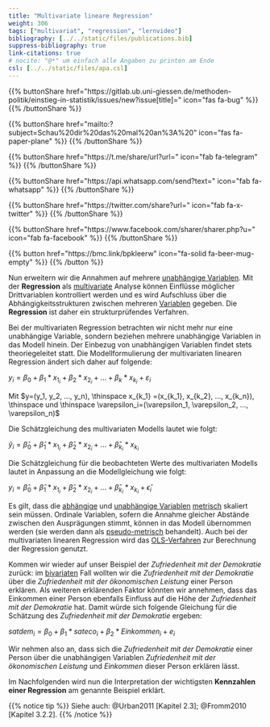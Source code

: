 ```yaml
---
title: "Multivariate lineare Regression"
weight: 306
tags: ["multivariat", "regression", "lernvideo"]
bibliography: [../../static/files/publications.bib]
suppress-bibliography: true
link-citations: true
# nocite: "@*" um einfach alle Angaben zu printen am Ende
csl: [../../static/files/apa.csl]
---
```


{{% buttonShare href=\"https\:\/\/gitlab.ub.uni-giessen.de\/methoden-politik\/einstieg-in-statistik\/issues\/new?issue[title]=\" icon=\"fas fa-bug\" %}} {{% /buttonShare %}} 

{{% buttonShare href=\"mailto\:?subject=Schau\%20dir\%20das\%20mal\%20an\%3A\%20\" icon=\"fas fa-paper-plane\" %}} {{% /buttonShare %}}

{{% buttonShare href=\"https\:\/\/t.me\/share\/url?url=\" icon=\"fab fa-telegram\" %}} {{% /buttonShare %}}

{{% buttonShare href=\"https\:\/\/api.whatsapp.com\/send?text=\" icon=\"fab fa-whatsapp\" %}} {{% /buttonShare %}}

{{% buttonShare href=\"https\:\/\/twitter.com\/share?url=\" icon=\"fab fa-x-twitter\" %}} {{% /buttonShare %}}

{{% buttonShare href=\"https\:\/\/www.facebook.com\/sharer\/sharer.php?u=\" icon=\"fab fa-facebook\" %}} {{% /buttonShare %}}

{{% button href=\"https\:\/\/bmc.link\/bpkleerw\" icon=\"fa-solid fa-beer-mug-empty\" %}} {{% /button %}}

Nun erweitern wir die Annahmen auf mehrere [unabhängige Variablen](../../glossar/unabhaengigevariable/index.html). Mit der **Regression** als [multivariate](../../glossar/multivariat/index.html) Analyse können Einflüsse möglicher Drittvariablen kontrolliert werden und es wird Aufschluss über die Abhängigkeitsstrukturen zwischen mehreren [Variablen](../../glossar/variable/index.html) gegeben. Die **Regression** ist daher ein strukturprüfendes Verfahren.

Bei der multivariaten Regression betrachten wir nicht mehr nur eine unabhängige Variable, sondern beziehen mehrere unabhängige Variablen in das Modell hinein. Der Einbezug von unabhängigen Variablen findet stets theoriegeleitet statt. Die Modellformulierung der multivariaten linearen Regression ändert sich daher auf folgende:

$y_i = \beta_0 + \beta_1 \ast x_{1_i} + \beta_2 \ast x_{2_i} + ... + \beta_k \ast x_{k_i} + \varepsilon_i$

Mit $y=(y_1, y_2, ..., y_n), \thinspace x_{k_1} =(x_{k_1}, x_{k_2}, ..., x_{k_n}), \thinspace und \thinspace \varepsilon_i=(\varepsilon_1, \varepsilon_2, ..., \varepsilon_n)$

Die Schätzgleichung des multivariaten Modells lautet wie folgt:

$\hat{y}_i = \hat{\beta}_0 + \hat{\beta}_1 \ast x_{1_i} + \hat{\beta}_2 \ast x_{2_i} + ... + \hat{\beta}_{k_i} \ast x_{k_i}$

Die Schätzgleichung für die beobachteten Werte des multivariaten Modells lautet in Anpassung an die Modellgleichung wie folgt:

$y_i = \hat{\beta}_0 + \hat{\beta}_1 \ast x_{1_i} + \hat{\beta}_2 \ast x_{2_i} + ... + \hat{\beta}_{k_i} \ast x_{k_i} + \hat{\epsilon}_i$

Es gilt, dass die [abhängige](../../glossar/abhaengigevariable/index.html) und [unabhängige Variablen](../../glossar/unabhaengigevariable/index.html) [metrisch](../../glossar/metrischesskalenniveau/index.html) skaliert sein müssen. Ordinale Variablen, sofern die Annahme gleicher Abstände zwischen den Ausprägungen stimmt, können in das Modell übernommen werden (sie werden dann als [pseudo-metrisch](../../glossar/pseudometrisch/index.html) behandelt). Auch bei der multivariaten linearen Regression wird das [OLS-Verfahren](../../glossar/ols/index.html) zur Berechnung der Regression genutzt.

Kommen wir wieder auf unser Beispiel der *Zufriedenheit mit der Demokratie* zurück: im [bivariaten](../../glossar/bivariat/index.html) Fall wollten wir die *Zufriedenheit mit der Demokratie* über die *Zufriedenheit mit der ökonomischen Leistung* einer Person erklären. Als weiteren erklärenden Faktor könnten wir annehmen, dass das Einkommen einer Person ebenfalls Einfluss auf die Höhe der *Zufriedenheit mit der Demokratie* hat. Damit würde sich folgende Gleichung für die Schätzung des *Zufriedenheit mit der Demokratie* ergeben:

$satdem_i= \beta_0 + \beta_1 \ast sateco_i + \beta_2 \ast Einkommen_i + e_i$

Wir nehmen also an, dass sich die *Zufriedenheit mit der Demokratie* einer Person über die unabhängigen Variablen *Zufriedenheit mit der ökonomischen Leistung* und *Einkommen* dieser Person erklären lässt.

Im Nachfolgenden wird nun die Interpretation der wichtigsten **Kennzahlen einer Regression** am genannte Beispiel erklärt.

{{% notice tip %}}
Siehe auch: @Urban2011 [Kapitel 2.3]; @Fromm2010 [Kapitel 3.2.2].
{{% /notice %}}